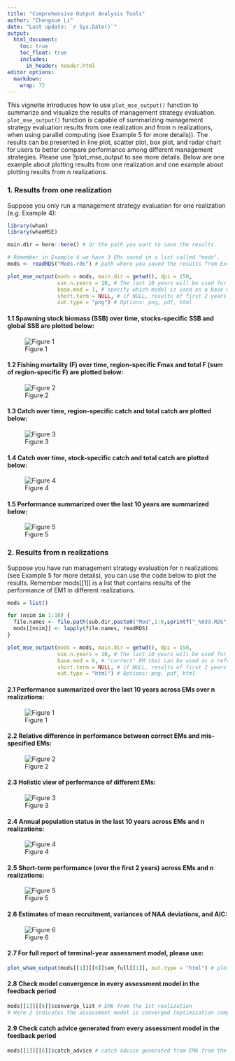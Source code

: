```yaml
---
title: "Comprehensive Output Analysis Tools"
author: "Chengxue Li"
date: "Last update: `r Sys.Date()`"
output: 
  html_document:
    toc: true
    toc_float: true
    includes:
      in_header: header.html
editor_options: 
  markdown: 
    wrap: 72
---
```


This vignette introduces how to use `plot_mse_output()` function to 
summarize and visualize the results of management strategy evaluation.
`plot_mse_output()` function is capable of summarizing management
strategy evaluation results from one realization and from n
realizations, when using parallel computing (see Example 5 for more
details)). The results can be presented in line plot, scatter plot, box
plot, and radar chart for users to better compare performance among
different management strategies. Please use ?plot_mse_output to see more
details. Below are one example about plotting results from one
realization and one example about plotting results from n realizations.

### 1. Results from one realization

Suppose you only run a management strategy evaluation for one
realization (e.g. Example 4):

```r
library(wham)
library(whamMSE)

main.dir = here::here() # Or the path you want to save the results.

# Remember in Example 4 we have 3 EMs saved in a list called "mods". 
mods <- readRDS("Mods.rds") # path where you saved the results from Ex4.

plot_mse_output(mods = mods, main.dir = getwd(), dpi = 150,
                use.n.years = 10, # The last 10 years will be used for comparison of long-term performance 
                base.mod = 1, # specify which model is used as a base model
                short.term = NULL, # if NULL, results of first 2 years will be used for comparison of short-term performance
                out.type = "png") # Options: png, pdf, html 

```

#### 1.1 Spawning stock biomass (SSB) over time, stocks-specific SSB and global SSB are plotted below:
![Figure 1](Report(1)/SSB.PNG) 

#### 1.2 Fishing mortality (F) over time, region-specific Fmax and total F (sum of region-specific F) are plotted below:
![Figure 2](Report(1)/Fbar.PNG) 

#### 1.3 Catch over time, region-specific catch and total catch are plotted below:
![Figure 3](Report(1)/Catch_r.PNG) 

#### 1.4 Catch over time, stock-specific catch and total catch are plotted below:
![Figure 4](Report(1)/Catch_s.PNG) 

#### 1.5 Performance summarized over the last 10 years are summarized below:
![Figure 5](Report(1)/Performance_last_10_years.PNG)

### 2. Results from n realizations

Suppose you have run management strategy evaluation for n realizations
(see Example 5 for more details), you can use the code below to plot the results.
Remember mods[[1]] is a list that contains results of the performance of
EM1 in different realizations.

```r
mods = list()

for (nsim in 1:10) {
  file.names <- file.path(sub.dir,paste0("Mod",1:6,sprintf("_%03d.RDS",nsim))) # path where you saved the results from Ex5.
  mods[[nsim]] <- lapply(file.names, readRDS)
}

plot_mse_output(mods = mods, main.dir = getwd(), dpi = 150,
                use.n.years = 10, # The last 10 years will be used for comparison of long-term performance 
                base.mod = 6, # "correct" EM that can be used as a reference
                short.term = NULL, # if NULL, results of first 2 years will be used for comparison of short-term performance
                out.type = "html") # Options: png, pdf, html 
```

#### 2.1 Performance summarized over the last 10 years across EMs over n realizations:
![Figure 1](Report(2)/Performance_last_10_years.PNG)

#### 2.2 Relative difference in performance between correct EMs and mis-specified EMs:
![Figure 2](Report(2)/Performance_Relative_Diff.png)

#### 2.3 Holistic view of performance of different EMs:
![Figure 3](Report(2)/Radar_Chart.png)

#### 2.4 Annual population status in the last 10 years across EMs and n realizations:
![Figure 4](Report(2)/Population_Status_all.png)

#### 2.5 Short-term performance (over the first 2 years) across EMs and n realizations:
![Figure 5](Report(2)/Performance_First_N_Years.png)

#### 2.6 Estimates of mean recruitment, variances of NAA deviations, and AIC:
![Figure 6](Report(2)/Diagnostic_Results.png)

#### 2.7 For full report of terminal-year assessment model, please use:
```r
plot_wham_output(mods[[1]][[6]]$em_full[[1]], out.type = "html") # plot EM6 from the 1st realization
```

#### 2.8 Check model convergence in every assessment model in the feedback period
```r
mods[[1]][[6]]$converge_list # EM6 from the 1st realization
# Here 2 indicates the assessment model is converged (optimization complete = 1 and Hessian is invertible = 1).
```

#### 2.9 Check catch advice generated from every assessment model in the feedback period
```r
mods[[1]][[6]]$catch_advice # catch advice generated from EM6 from the first realization
```
